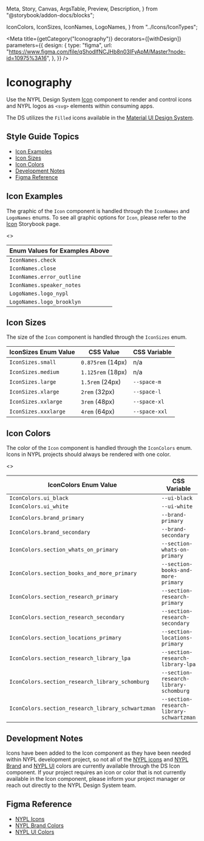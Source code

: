   Meta,
  Story,
  Canvas,
  ArgsTable,
  Preview,
  Description,
} from "@storybook/addon-docs/blocks";

  IconColors,
  IconSizes,
  IconNames,
  LogoNames,
} from "../Icons/IconTypes";

<Meta
  title={getCategory("Iconography")}
  decorators={[withDesign]}
  parameters={{
    design: {
      type: "figma",
      url:
        "https://www.figma.com/file/qShodlfNCJHb8n03IFyApM/Master?node-id=10975%3A16",
    },
  }}
/>

# Iconography

Use the NYPL Design System [Icon](https://nypl.github.io/nypl-design-system/storybook-static/?path=/docs/icon--control-props) component to render and control icons and NYPL logos as `<svg>` elements within consuming apps.

The DS utilizes the `Filled` icons available in the [Material UI Design System](https://material-ui.com/components/material-icons/).

## Style Guide Topics

- [Icon Examples](#icon-examples)
- [Icon Sizes](#icon-sizes)
- [Icon Colors](#icon-colors)
- [Development Notes](#development-notes)
- [Figma Reference](#figma-reference)

## Icon Examples

The graphic of the `Icon` component is handled through the `IconNames` and `LogoNames` enums. To see all graphic options for `Icon`, please refer to the [Icon](https://nypl.github.io/nypl-design-system/storybook-static/?path=/docs/icon--control-props) Storybook page.

<Preview>
  <>
    <span style={{ marginRight: "1rem" }}>
      <Icon
        decorative
        size={IconSizes.xxxlarge}
        name={IconNames.check}
        style={{ marginRight: "1rem" }}
      />
    </span>
    <span style={{ marginRight: "1rem" }}>
      <Icon
        decorative
        size={IconSizes.xxxlarge}
        name={IconNames.close}
        style={{ marginRight: "1rem" }}
      />
    </span>
    <span style={{ marginRight: "1rem" }}>
      <Icon
        decorative
        size={IconSizes.xxxlarge}
        name={IconNames.error_outline}
        style={{ marginRight: "1rem" }}
      />
    </span>
    <span style={{ marginRight: "1rem" }}>
      <Icon
        decorative
        size={IconSizes.xxxlarge}
        name={IconNames.speaker_notes}
        style={{ marginRight: "1rem" }}
      />
    </span>
    <span style={{ marginRight: "1rem" }}>
      <Icon
        decorative
        size={IconSizes.xxxlarge}
        name={LogoNames.logo_nypl}
        style={{ marginRight: "1rem" }}
      />
    </span>
    <span style={{ marginRight: "1rem" }}>
      <Icon
        decorative
        size={IconSizes.xxxlarge}
        name={LogoNames.logo_brooklyn}
      />
    </span>
  </>
</Preview>

| Enum Values for Examples Above |
| ------------------------------ |
| `IconNames.check`              |
| `IconNames.close`              |
| `IconNames.error_outline`      |
| `IconNames.speaker_notes`      |
| `LogoNames.logo_nypl`          |
| `LogoNames.logo_brooklyn`      |

## Icon Sizes

The size of the `Icon` component is handled through the `IconSizes` enum.

<Preview>
  <div style={{ display: "flex", alignItems: "center" }}>
    <span style={{ marginRight: "1rem" }}>
      <Icon decorative size={IconSizes.small} name="check" />
    </span>
    <span style={{ marginRight: "1rem" }}>
      <Icon decorative size={IconSizes.medium} name="check" />
    </span>
    <span style={{ marginRight: "1rem" }}>
      <Icon decorative size={IconSizes.large} name="check" />
    </span>
    <span style={{ marginRight: "1rem" }}>
      <Icon decorative size={IconSizes.xlarge} name="check" />
    </span>
    <span style={{ marginRight: "1rem" }}>
      <Icon decorative size={IconSizes.xxlarge} name="check" />
    </span>
    <span style={{ marginRight: "1rem" }}>
      <Icon decorative size={IconSizes.xxxlarge} name="check" />
    </span>
  </div>
</Preview>

| IconSizes Enum Value | CSS Value         | CSS Variable  |
| -------------------- | ----------------- | ------------- |
| `IconSizes.small`    | `0.875rem` (14px) | n/a           |
| `IconSizes.medium`   | `1.125rem` (18px) | n/a           |
| `IconSizes.large`    | `1.5rem` (24px)   | `--space-m`   |
| `IconSizes.xlarge`   | `2rem` (32px)     | `--space-l`   |
| `IconSizes.xxlarge`  | `3rem` (48px)     | `--space-xl`  |
| `IconSizes.xxxlarge` | `4rem` (64px)     | `--space-xxl` |

## Icon Colors

The color of the `Icon` component is handled through the `IconColors` enum. Icons in NYPL projects should always be rendered with one color.

<Preview>
  <>
    <Icon decorative size={IconSizes.xxxlarge} name="check" />
    <Icon
      decorative
      size={IconSizes.xxxlarge}
      color={IconColors.brand_primary}
      name="check"
    />
    <Icon
      decorative
      size={IconSizes.xxxlarge}
      color={IconColors.section_research_primary}
      name="check"
    />
    <Icon
      decorative
      size={IconSizes.xxxlarge}
      color={IconColors.section_research_library_schwartzman}
      name="check"
    />
    <Icon
      decorative
      size={IconSizes.xxxlarge}
      color={IconColors.section_research_library_schomburg}
      name="check"
    />
  </>
</Preview>

| IconColors Enum Value                             | CSS Variable                             |
| ------------------------------------------------- | ---------------------------------------- |
| `IconColors.ui_black`                             | `--ui-black`                             |
| `IconColors.ui_white`                             | `--ui-white`                             |
| `IconColors.brand_primary`                        | `--brand-primary`                        |
| `IconColors.brand_secondary`                      | `--brand-secondary`                      |
| `IconColors.section_whats_on_primary`             | `--section-whats-on-primary`             |
| `IconColors.section_books_and_more_primary`       | `--section-books-and-more-primary`       |
| `IconColors.section_research_primary`             | `--section-research-primary`             |
| `IconColors.section_research_secondary`           | `--section-research-secondary`           |
| `IconColors.section_locations_primary`            | `--section-locations-primary`            |
| `IconColors.section_research_library_lpa`         | `--section-research-library-lpa`         |
| `IconColors.section_research_library_schomburg`   | `--section-research-library-schomburg`   |
| `IconColors.section_research_library_schwartzman` | `--section-research-library-schwartzman` |

## Development Notes

Icons have been added to the Icon component as they have been needed within NYPL development project, so not all of the [NYPL icons](https://www.figma.com/file/qShodlfNCJHb8n03IFyApM/?node-id=10734%3A3945) and [NYPL Brand](https://www.figma.com/file/qShodlfNCJHb8n03IFyApM/Main?node-id=15454%3A47007) and [NYPL UI](https://www.figma.com/file/qShodlfNCJHb8n03IFyApM/Main?node-id=14989%3A37) colors are currently available through the DS Icon component. If your project requires an icon or color that is not currently available in the Icon component, please inform your project manager or reach out directly to the NYPL Design System team.

## Figma Reference

- [NYPL Icons](https://www.figma.com/file/qShodlfNCJHb8n03IFyApM/?node-id=10734%3A3945)
- [NYPL Brand Colors](https://www.figma.com/file/qShodlfNCJHb8n03IFyApM/Main?node-id=15454%3A47007)
- [NYPL UI Colors](https://www.figma.com/file/qShodlfNCJHb8n03IFyApM/Main?node-id=14989%3A37)
